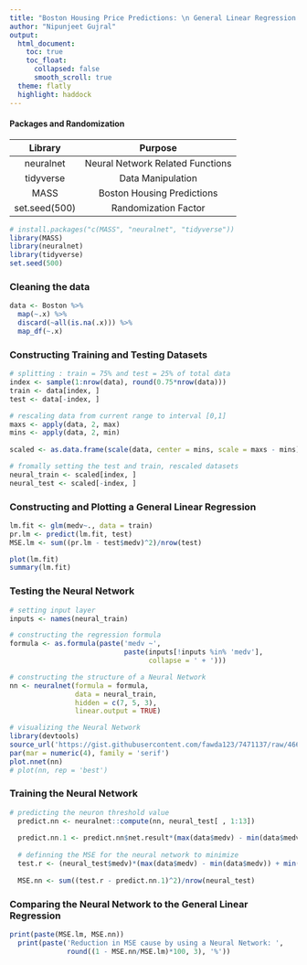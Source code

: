 ---
title: "Boston Housing Price Predictions: \n General Linear Regression vs. Neural Network"
author: "Nipunjeet Gujral"
output: 
  html_document:
    toc: true
    toc_float:
      collapsed: false
      smooth_scroll: true
  theme: flatly
  highlight: haddock
---



#### Packages and Randomization

|    Library   |              Purpose             |
|:------------:|:--------------------------------:|
| neuralnet    | Neural Network Related Functions |
| tidyverse    | Data Manipulation                |        
| MASS         | Boston Housing Predictions       |
| set.seed(500)| Randomization Factor             |



```{r libraries, include=FALSE}
# install.packages("c(MASS", "neuralnet", "tidyverse"))
library(MASS)
library(neuralnet)
library(tidyverse)
set.seed(500)
```



### Cleaning the data
```{r cleaning data, message=FALSE, warning=FALSE}
data <- Boston %>%
  map(~.x) %>%
  discard(~all(is.na(.x))) %>%
  map_df(~.x)

```



### Constructing  Training and Testing Datasets
```{r splitting into training and test data sets, message=FALSE, warning=FALSE}

# splitting : train = 75% and test = 25% of total data
index <- sample(1:nrow(data), round(0.75*nrow(data)))
train <- data[index, ]
test <- data[-index, ]

# rescaling data from current range to interval [0,1]
maxs <- apply(data, 2, max)
mins <- apply(data, 2, min)
  
scaled <- as.data.frame(scale(data, center = mins, scale = maxs - mins))

# fromally setting the test and train, rescaled datasets
neural_train <- scaled[index, ]
neural_test <- scaled[-index, ]
```



### Constructing and Plotting a General Linear Regression
```{r Linear Model, message=FALSE, warning=FALSE}
lm.fit <- glm(medv~., data = train)
pr.lm <- predict(lm.fit, test)
MSE.lm <- sum((pr.lm - test$medv)^2)/nrow(test)

plot(lm.fit)
summary(lm.fit)
```



### Testing the Neural Network
```{r Testing the Neural Network, message=FALSE, warning=FALSE}
# setting input layer 
inputs <- names(neural_train)

# constructing the regression formula 
formula <- as.formula(paste('medv ~', 
                            paste(inputs[!inputs %in% 'medv'], 
                                  collapse = ' + ')))

# constructing the structure of a Neural Network
nn <- neuralnet(formula = formula, 
                data = neural_train,
                hidden = c(7, 5, 3),
                linear.output = TRUE)

# visualizing the Neural Network
library(devtools)
source_url('https://gist.githubusercontent.com/fawda123/7471137/raw/466c1474d0a505ff044412703516c34f1a4684a5/nnet_plot_update.r')
par(mar = numeric(4), family = 'serif')
plot.nnet(nn)
# plot(nn, rep = 'best')
```


### Training the Neural Network
```{r Training the Neural Network}
# predicting the neuron threshold value
  predict.nn <- neuralnet::compute(nn, neural_test[ , 1:13])
  
  predict.nn.1 <- predict.nn$net.result*(max(data$medv) - min(data$medv)) + min(data$medv)
  
  # definning the MSE for the neural network to minimize 
  test.r <- (neural_test$medv)*(max(data$medv) - min(data$medv)) + min(data$medv)
  
  MSE.nn <- sum((test.r - predict.nn.1)^2)/nrow(neural_test)
```



### Comparing the Neural Network to the General Linear Regression
```{r Comparitive Summary}
print(paste(MSE.lm, MSE.nn))
  print(paste('Reduction in MSE cause by using a Neural Network: ', 
              round((1 - MSE.nn/MSE.lm)*100, 3), '%'))
  
```

